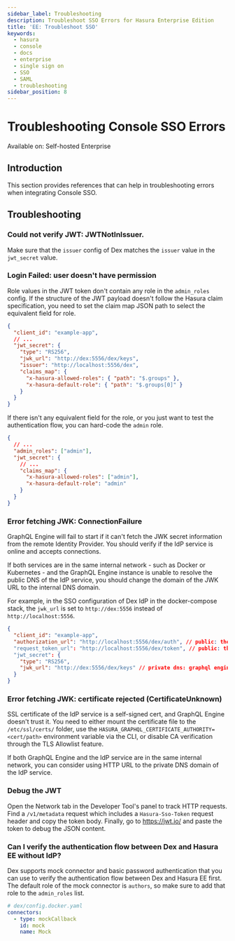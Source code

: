 ```yaml
---
sidebar_label: Troubleshooting
description: Troubleshoot SSO Errors for Hasura Enterprise Edition
title: 'EE: Troubleshoot SSO'
keywords:
  - hasura
  - console
  - docs
  - enterprise
  - single sign on
  - SSO
  - SAML
  - troubleshooting
sidebar_position: 8
---
```


# Troubleshooting Console SSO Errors

<div className="badge badge--primary heading-badge">Available on: Self-hosted Enterprise</div>

## Introduction

This section provides references that can help in troubleshooting errors when integrating Console SSO.

## Troubleshooting

### Could not verify JWT: JWTNotInIssuer.

Make sure that the `issuer` config of Dex matches the `issuer` value in the `jwt_secret` value.

### Login Failed: user doesn't have permission

Role values in the JWT token don't contain any role in the `admin_roles` config. If the structure of the JWT payload
doesn't follow the Hasura claim specification, you need to set the claim map JSON path to select the equivalent field
for role.

```json
{
  "client_id": "example-app",
  // ...
  "jwt_secret": {
    "type": "RS256",
    "jwk_url": "http://dex:5556/dex/keys",
    "issuer": "http://localhost:5556/dex",
    "claims_map": {
      "x-hasura-allowed-roles": { "path": "$.groups" },
      "x-hasura-default-role": { "path": "$.groups[0]" }
    }
  }
}
```

If there isn't any equivalent field for the role, or you just want to test the authentication flow, you can hard-code
the `admin` role.

```json
{
  // ...
  "admin_roles": ["admin"],
  "jwt_secret": {
    // ...
    "claims_map": {
      "x-hasura-allowed-roles": ["admin"],
      "x-hasura-default-role": "admin"
    }
  }
}
```

### Error fetching JWK: ConnectionFailure

GraphQL Engine will fail to start if it can't fetch the JWK secret information from the remote Identity Provider. You
should verify if the IdP service is online and accepts connections.

If both services are in the same internal network - such as Docker or Kubernetes - and the GraphQL Engine instance is
unable to resolve the public DNS of the IdP service, you should change the domain of the JWK URL to the internal DNS
domain.

For example, in the SSO configuration of Dex IdP in the docker-compose stack, the `jwk_url` is set to `http://dex:5556`
instead of `http://localhost:5556`.

```json
{
  "client_id": "example-app",
  "authorization_url": "http://localhost:5556/dex/auth", // public: the web browser can redirect to public dns only
  "request_token_url": "http://localhost:5556/dex/token", // public: the web browser can request to public dns only
  "jwt_secret": {
    "type": "RS256",
    "jwk_url": "http://dex:5556/dex/keys" // private dns: graphql engine connects to dex internally
  }
}
```

### Error fetching JWK: certificate rejected (CertificateUnknown)

SSL certificate of the IdP service is a self-signed cert, and GraphQL Engine doesn't trust it. You need to either mount
the certificate file to the `/etc/ssl/certs/` folder, use the `HASURA_GRAPHQL_CERTIFICATE_AUTHORITY=<cert/path>`
environment variable via the CLI, or disable CA verification through the TLS Allowlist feature.

If both GraphQL Engine and the IdP service are in the same internal network, you can consider using HTTP URL to the
private DNS domain of the IdP service.

### Debug the JWT

Open the Network tab in the Developer Tool's panel to track HTTP requests. Find a `/v1/metadata` request which includes
a `Hasura-Sso-Token` request header and copy the token body. Finally, go to https://jwt.io/ and paste the token to debug
the JSON content.

<Thumbnail src="/img/enterprise/sso-token-debug.jpg" alt="SSO Token inspect" width="600px" />

### Can I verify the authentication flow between Dex and Hasura EE without IdP?

Dex supports mock connector and basic password authentication that you can use to verify the authentication flow between
Dex and Hasura EE first. The default role of the mock connector is `authors`, so make sure to add that role to the
`admin_roles` list.

```yaml
# dex/config.docker.yaml
connectors:
  - type: mockCallback
    id: mock
    name: Mock
```
